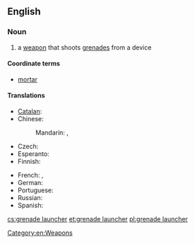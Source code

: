 ==English==
{{wikipedia}}

===Noun===
{{en-noun|head=[[grenade]] [[launcher]]}}

# a [[weapon]] that shoots [[grenades]] from a device

====Coordinate terms====
* [[mortar]]

====Translations====
{{trans-top|weapon that shoots grenades}}
* [[Catalan]]: {{t-|ca|llançagranades|m}}
* Chinese:
*: Mandarin: {{t|zh|榴彈發射器|sc=Hani}}, {{t|zh|榴弹发射器|tr=liúdàn fāshèqì|sc=Hani}}
* Czech: {{t|cs|granátomet|m}}
* Esperanto: {{t-|eo|grenadĵetilo}}
* Finnish: {{t-|fi|kranaattiampumalaite}}
{{trans-mid}}
* French: {{t+|fr|lance-grenade|m}}, {{t+|fr|lance-grenades|m}}
* German: {{t+|de|Granatwerfer|m}}
* Portuguese: {{t|pt|lança-granadas|m}}
* Russian: {{t+|ru|гранатомёт|m|tr=granatomjót}}
* Spanish: {{t-|es|lanzagranadas|m}}
{{trans-bottom}}

[[Category:en:Weapons]]

[[cs:grenade launcher]]
[[et:grenade launcher]]
[[pl:grenade launcher]]